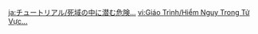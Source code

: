 {{Tutorial
|title    = Dangers within the Withering Zone...
|subtitle = Exploration Knowledge
|type     = Adventure
|icon     = Icon Tutorial Combat.png
|about    = The Withering
|image1   = Tutorial Dangers within the Withering Zone... 1.png
|text1    = There are other perils within the [[Withering Zone]]s apart from Decay. Monsters that have been corroded by this environment and Fetid Boughs that grow in the area will attack characters within, {{Color|help|causing Decay to accumulate}}...
|image2   = Tutorial Dangers within the Withering Zone... 2.png
|text2    = In addition, the Tumor of the Withering will exhort Disciples of Decay to come forth and attack. These are monsters who have utterly fallen under the influence of the Withering, and have the protection of the Withering against DMG. {{Color|help|Use Dendro or Dendrograna}} to effectively destroy the shields guarding these monsters...
|sort     = 6151
}}
<noinclude>
[[ja:チュートリアル/死域の中に潜む危険…]]
[[vi:Giáo Trình/Hiểm Nguy Trong Tử Vực...]]
</noinclude>